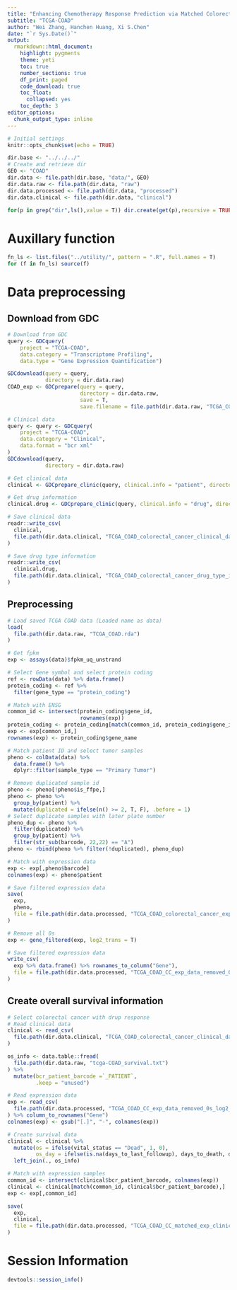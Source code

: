 ```yaml
---
title: "Enhancing Chemotherapy Response Prediction via Matched Colorectal Tumor-Organoid Gene Expression Analysis and Network-Based Biomarker Selection"
subtitle: "TCGA-COAD"
author: "Wei Zhang, Hanchen Huang, Xi S.Chen"
date: "`r Sys.Date()`"
output:
  rmarkdown::html_document:
    highlight: pygments
    theme: yeti
    toc: true
    number_sections: true
    df_print: paged
    code_download: true
    toc_float:
      collapsed: yes
    toc_depth: 3
editor_options:
  chunk_output_type: inline    
---
```


```r
# Initial settings
knitr::opts_chunk$set(echo = TRUE)

dir.base <- "../../../"
# Create and retrieve dir
GEO <- "COAD"
dir.data <- file.path(dir.base, "data/", GEO)
dir.data.raw <- file.path(dir.data, "raw")
dir.data.processed <- file.path(dir.data, "processed")
dir.data.clinical <- file.path(dir.data, "clinical")

for(p in grep("dir",ls(),value = T)) dir.create(get(p),recursive = TRUE,showWarnings = FALSE)
```

# Auxillary function

```r
fn_ls <- list.files("../utility/", pattern = ".R", full.names = T)
for (f in fn_ls) source(f)
```

# Data preprocessing

## Download from GDC

```r
# Download from GDC
query <- GDCquery(
    project = "TCGA-COAD",
    data.category = "Transcriptome Profiling",
    data.type = "Gene Expression Quantification")

GDCdownload(query = query,
            directory = dir.data.raw)
COAD_exp <- GDCprepare(query = query,
                       directory = dir.data.raw,
                       save = T,
                       save.filename = file.path(dir.data.raw, "TCGA_COAD.rda"))
```

```r
# Clinical data
query <- query <- GDCquery(
    project = "TCGA-COAD", 
    data.category = "Clinical", 
    data.format = "bcr xml"
)
GDCdownload(query,
            directory = dir.data.raw)
```

```r
# Get clinical data
clinical <- GDCprepare_clinic(query, clinical.info = "patient", directory = dir.data.raw)

# Get drug information
clinical.drug <- GDCprepare_clinic(query, clinical.info = "drug", directory = dir.data.raw)
```


```r
# Save clinical data
readr::write_csv(
  clinical,
  file.path(dir.data.clinical, "TCGA_COAD_colorectal_cancer_clinical_data.csv")
)
```

```r
# Save drug type information
readr::write_csv(
  clinical.drug,
  file.path(dir.data.clinical, "TCGA_COAD_colorectal_cancer_drug_type_info.csv")
)
```

## Preprocessing

```r
# Load saved TCGA COAD data (Loaded name as data)
load(
  file.path(dir.data.raw, "TCGA_COAD.rda")
)
```

```r
# Get fpkm 
exp <- assays(data)$fpkm_uq_unstrand

# Select Gene symbol and select protein coding
ref <- rowData(data) %>% data.frame()
protein_coding <- ref %>% 
  filter(gene_type == "protein_coding")

# Match with ENSG
common_id <- intersect(protein_coding$gene_id,
                       rownames(exp))
protein_coding <- protein_coding[match(common_id, protein_coding$gene_id),]
exp <- exp[common_id,]
rownames(exp) <- protein_coding$gene_name

# Match patient ID and select tumor samples
pheno <- colData(data) %>% 
  data.frame() %>%
  dplyr::filter(sample_type == "Primary Tumor")

# Remove duplicated sample id
pheno <- pheno[!pheno$is_ffpe,]
pheno <- pheno %>% 
  group_by(patient) %>%
  mutate(duplicated = ifelse(n() >= 2, T, F), .before = 1)
# Select duplicate samples with later plate number
pheno_dup <- pheno %>%
  filter(duplicated) %>%
  group_by(patient) %>%
  filter(str_sub(barcode, 22,22) == "A")
pheno <- rbind(pheno %>% filter(!duplicated), pheno_dup)
```

```r
# Match with expression data
exp <- exp[,pheno$barcode]
colnames(exp) <- pheno$patient

# Save filtered expression data
save(
  exp,
  pheno,
  file = file.path(dir.data.processed, "TCGA_COAD_colorectal_cancer_exp_primary_tumor_rm_dup.RDS")
)
```

```r
# Remove all 0s
exp <- gene_filtered(exp, log2_trans = T)
```

```r
# Save filtered expression data
write_csv(
  exp %>% data.frame() %>% rownames_to_column("Gene"),
  file = file.path(dir.data.processed, "TCGA_COAD_CC_exp_data_removed_0s_log2_trans.csv")
)
```

## Create overall survival information

```r
# Select colorectal cancer with drup response
# Read clinical data
clinical <- read_csv(
  file.path(dir.data.clinical, "TCGA_COAD_colorectal_cancer_clinical_data.csv")
)

os_info <- data.table::fread(
  file.path(dir.data.raw, "tcga-COAD_survival.txt")
) %>% 
  mutate(bcr_patient_barcode =`_PATIENT`,
         .keep = "unused")

# Read expression data
exp <- read_csv(
  file.path(dir.data.processed, "TCGA_COAD_CC_exp_data_removed_0s_log2_trans.csv")
) %>% column_to_rownames("Gene")
colnames(exp) <- gsub("[.]", "-", colnames(exp))
```

```r
# Create survival data
clinical <- clinical %>%
  mutate(os = ifelse(vital_status == "Dead", 1, 0),
         os_day = ifelse(is.na(days_to_last_followup), days_to_death, days_to_last_followup)) %>%
  left_join(., os_info)
```

```r
# Match with expression samples
common_id <- intersect(clinical$bcr_patient_barcode, colnames(exp))
clinical <- clinical[match(common_id, clinical$bcr_patient_barcode),]
exp <- exp[,common_id]
```

```r
save(
  exp, 
  clinical,
  file = file.path(dir.data.processed, "TCGA_COAD_CC_matched_exp_clinical_data.rda")
)
```

# Session Information

```r
devtools::session_info()
```

